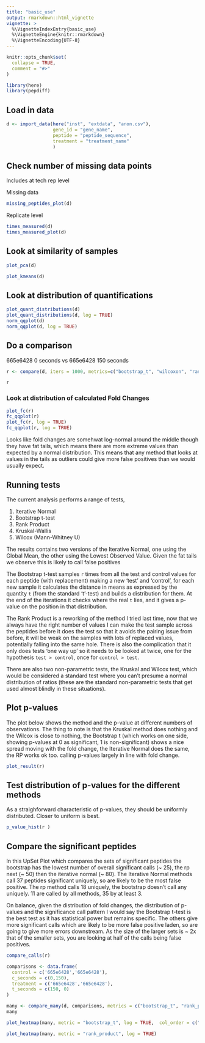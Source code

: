 ```yaml
---
title: "basic_use"
output: rmarkdown::html_vignette
vignette: >
  %\VignetteIndexEntry{basic_use}
  %\VignetteEngine{knitr::rmarkdown}
  %\VignetteEncoding{UTF-8}
---
```


```r
knitr::opts_chunk$set(
  collapse = TRUE,
  comment = "#>"
)
```

```r
library(here)
library(pepdiff)
```

## Load in data
```r
d <- import_data(here("inst", "extdata", "anon.csv"),
                 gene_id = "gene_name",
                 peptide = "peptide_sequence",
                 treatment = "treatment_name"
                 )

```

## Check number of missing data points

Includes at tech rep level

Missing data

```r
missing_peptides_plot(d)
```

Replicate level
```r

times_measured(d)
times_measured_plot(d)
```


## Look at similarity of samples


```r
plot_pca(d)

plot_kmeans(d)
```

## Look at distribution of quantifications

```r
plot_quant_distributions(d)
plot_quant_distributions(d, log = TRUE)
norm_qqplot(d)
norm_qqplot(d, log = TRUE)
```


## Do a comparison

665e6428 0 seconds vs 665e6428 150 seconds

```r
r <- compare(d, iters = 1000, metrics=c("bootstrap_t", "wilcoxon", "rank_product"), control = '665e6428', c_seconds = '0', treatment = '665e6428', t_seconds = '150')

r
```



### Look at distribution of calculated Fold Changes

```r
plot_fc(r)
fc_qqplot(r)
plot_fc(r, log = TRUE)
fc_qqplot(r, log = TRUE)
```

Looks like fold changes are somehwat log-normal around the middle though they have fat tails, which means there are more extreme values than expected by a normal distribution. This means that any method that looks at values in the tails as outliers could give more false positives than we would usually expect. 


## Running tests

The current analysis performs a range of tests, 

  1. Iterative Normal 
  2. Bootstrap t-test
  3. Rank Product
  4. Kruskal-Wallis
  5. Wilcox (Mann-Whitney U)

The results contains two versions of the Iterative Normal, one using the Global Mean, the other using the Lowest Observed Value. Given the fat tails we observe this is likely to call false positives


The Bootstrap t-test samples `r` times from all the test and control values for each peptide (with replacement) making a new 'test' and 'control', for each new sample it calculates the distance in means as expressed by  the quantity `t` (from the standard 't'-test) and builds a distribution for them. At the end of the iterations it checks where the real `t` lies, and it gives a p-value on the position in that distribution.


The Rank Product is a reworking of the method I tried last time, now that we always have the right number of values I can make the test sample across the peptides before it does the test so that it avoids the pairing issue from before, it will be weak on the samples with lots of replaced values, potentially falling into the same hole. There is also the complication that it only does tests 'one way up' so it needs to be looked at twice, one for the hypothesis `test > control`, once for `control > test`.


There are also two non-parametric tests, the Kruskal and Wilcox test, which would be considered a standard test where you can't presume a normal distribution of ratios (these are the standard non-parametric tests that get used almost blindly in these situations).  

## Plot p-values

The plot below shows the method and the p-value at different numbers of observations. The thing to note is that the Kruskal method does nothing and the Wilcox is close to nothing, the Bootstrap t (which works on one side, showing p-values at 0 as significant, 1 is non-significant) shows a nice spread moving with the fold change, the Iterative Normal does the same, the RP works ok too. calling p-values largely in line with fold change.  

```r
plot_result(r)
```


## Test distribution of p-values for the different methods

As a straighforward characteristic of p-values, they should be uniformly distributed. Closer to uniform is best.



```r
p_value_hist(r )
```



## Compare the significant peptides


In this UpSet Plot which compares the sets of significant peptides the bootstrap has the lowest number of overall significant calls (~ 25), the rp next (~ 50) then the iterative normal (~ 80). The Iterative Normal
methods call 37 peptides significant uniquely, so are likely to be the most false positive. The rp method calls 18 uniquely, the bootstrap doesn't call any uniquely. 11 are called by all methods, 35 by at least 3. 

On balance, given the distribution of fold changes, the distribution of p-values and the significance call pattern I would say the Bootstrap t-test is the best test as it has statistical power but remains specific. 
The others give more significant calls which are likely to be more false positive laden, so are going to give more errors downstream. As the size of the larger sets is ~ 2x that of the smaller sets, you are looking at half of the calls being false positives.

```r
compare_calls(r)
```

```r
comparisons <- data.frame(
  control = c('665e6428','665e6428'),
  c_seconds = c(0,150),
  treatment = c('665e6428','665e6428'),
  t_seconds = c(150, 0)
)

many <- compare_many(d, comparisons, metrics = c("bootstrap_t", "rank_product"))
many
```

```r
plot_heatmap(many, metric = "bootstrap_t", log = TRUE,  col_order = c("665e6428_150-665e6428_0", "665e6428_0-665e6428_150"))

plot_heatmap(many, metric = "rank_product", log = TRUE)
```
